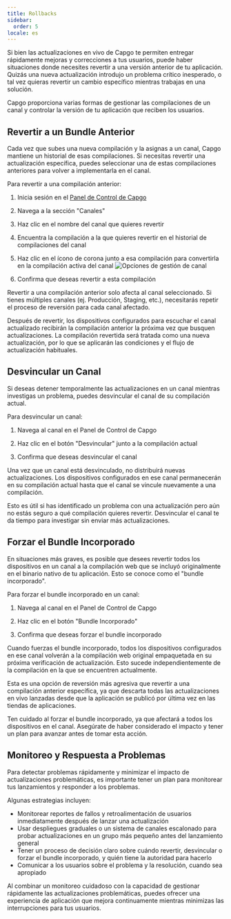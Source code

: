 ```yaml
---
title: Rollbacks
sidebar:
  order: 5
locale: es
---
```



Si bien las actualizaciones en vivo de Capgo te permiten entregar rápidamente mejoras y correcciones a tus usuarios, puede haber situaciones donde necesites revertir a una versión anterior de tu aplicación. Quizás una nueva actualización introdujo un problema crítico inesperado, o tal vez quieras revertir un cambio específico mientras trabajas en una solución.

Capgo proporciona varias formas de gestionar las compilaciones de un canal y controlar la versión de tu aplicación que reciben los usuarios.

## Revertir a un Bundle Anterior

Cada vez que subes una nueva compilación y la asignas a un canal, Capgo mantiene un historial de esas compilaciones. Si necesitas revertir una actualización específica, puedes seleccionar una de estas compilaciones anteriores para volver a implementarla en el canal.

Para revertir a una compilación anterior:

<Steps>

1. Inicia sesión en el [Panel de Control de Capgo](https://app.capgo.io)

2. Navega a la sección "Canales"

3. Haz clic en el nombre del canal que quieres revertir

4. Encuentra la compilación a la que quieres revertir en el historial de compilaciones del canal

5. Haz clic en el ícono de corona junto a esa compilación para convertirla en la compilación activa del canal
   ![Opciones de gestión de canal](/select_bundle.webp)

6. Confirma que deseas revertir a esta compilación

</Steps>

<Aside type="note">
Revertir a una compilación anterior solo afecta al canal seleccionado. Si tienes múltiples canales (ej. Producción, Staging, etc.), necesitarás repetir el proceso de reversión para cada canal afectado.
</Aside>

Después de revertir, los dispositivos configurados para escuchar el canal actualizado recibirán la compilación anterior la próxima vez que busquen actualizaciones. La compilación revertida será tratada como una nueva actualización, por lo que se aplicarán las condiciones y el flujo de actualización habituales.

## Desvincular un Canal

Si deseas detener temporalmente las actualizaciones en un canal mientras investigas un problema, puedes desvincular el canal de su compilación actual.

Para desvincular un canal:

1. Navega al canal en el Panel de Control de Capgo

2. Haz clic en el botón "Desvincular" junto a la compilación actual

3. Confirma que deseas desvincular el canal

Una vez que un canal está desvinculado, no distribuirá nuevas actualizaciones. Los dispositivos configurados en ese canal permanecerán en su compilación actual hasta que el canal se vincule nuevamente a una compilación.

Esto es útil si has identificado un problema con una actualización pero aún no estás seguro a qué compilación quieres revertir. Desvincular el canal te da tiempo para investigar sin enviar más actualizaciones.

## Forzar el Bundle Incorporado

En situaciones más graves, es posible que desees revertir todos los dispositivos en un canal a la compilación web que se incluyó originalmente en el binario nativo de tu aplicación. Esto se conoce como el "bundle incorporado".

Para forzar el bundle incorporado en un canal:

1. Navega al canal en el Panel de Control de Capgo

2. Haz clic en el botón "Bundle Incorporado"

3. Confirma que deseas forzar el bundle incorporado

Cuando fuerzas el bundle incorporado, todos los dispositivos configurados en ese canal volverán a la compilación web original empaquetada en su próxima verificación de actualización. Esto sucede independientemente de la compilación en la que se encuentren actualmente.

Esta es una opción de reversión más agresiva que revertir a una compilación anterior específica, ya que descarta todas las actualizaciones en vivo lanzadas desde que la aplicación se publicó por última vez en las tiendas de aplicaciones.

<Aside type="caution">
Ten cuidado al forzar el bundle incorporado, ya que afectará a todos los dispositivos en el canal. Asegúrate de haber considerado el impacto y tener un plan para avanzar antes de tomar esta acción.
</Aside>

## Monitoreo y Respuesta a Problemas

Para detectar problemas rápidamente y minimizar el impacto de actualizaciones problemáticas, es importante tener un plan para monitorear tus lanzamientos y responder a los problemas.

Algunas estrategias incluyen:

- Monitorear reportes de fallos y retroalimentación de usuarios inmediatamente después de lanzar una actualización
- Usar despliegues graduales o un sistema de canales escalonado para probar actualizaciones en un grupo más pequeño antes del lanzamiento general
- Tener un proceso de decisión claro sobre cuándo revertir, desvincular o forzar el bundle incorporado, y quién tiene la autoridad para hacerlo
- Comunicar a los usuarios sobre el problema y la resolución, cuando sea apropiado

Al combinar un monitoreo cuidadoso con la capacidad de gestionar rápidamente las actualizaciones problemáticas, puedes ofrecer una experiencia de aplicación que mejora continuamente mientras minimizas las interrupciones para tus usuarios.